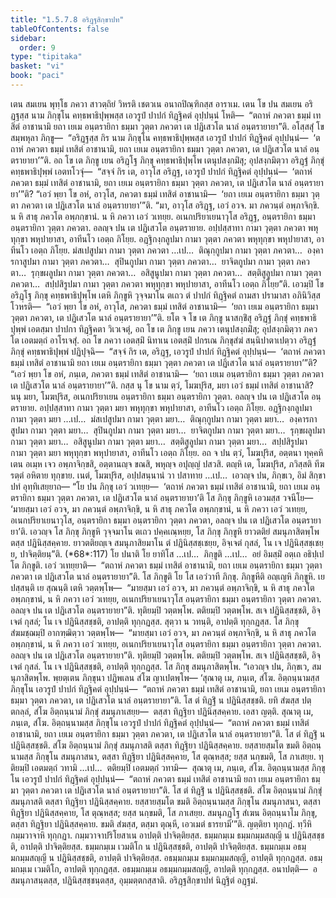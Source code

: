 ```yaml
---
title: "1.5.7.8 อริฏฺฐสิกฺขาปท"
tableOfContents: false
sidebar:
  order: 9
type: "tipitaka"
basket: "vi"
book: "paci"
---
```



<DynamicBreadcrumb />

<Division number="417" book="paci">

<Paragraph number="1247" book="paci">
เตน สมเยน พุทฺโธ ภควา สาวตฺถิยํ วิหรติ เชตวเน อนาถปิณฺฑิกสฺส อาราเม. เตน โข ปน สมเยน อริฏฺฐสฺส นาม ภิกฺขุโน คทฺธพาธิปุพฺพสฺส เอวรูปํ ปาปกํ ทิฏฺฐิคตํ อุปฺปนฺนํ โหติ—  “ตถาหํ ภควตา ธมฺมํ เทสิตํ อาชานามิ ยถา เยเม อนฺตรายิกา ธมฺมา วุตฺตา ภควตา เต ปฏิเสวโต นาลํ อนฺตรายายา”ติ. อโสฺสสุํ โข สมฺพหุลา ภิกฺขู—  “อริฏฺฐสฺส กิร นาม ภิกฺขุโน คทฺธพาธิปุพฺพสฺส เอวรูปํ ปาปกํ ทิฏฺฐิคตํ อุปฺปนฺนํ—  ‘ตถาหํ ภควตา ธมฺมํ เทสิตํ อาชานามิ, ยถา เยเม อนฺตรายิกา ธมฺมา วุตฺตา ภควตา, เต ปฏิเสวโต นาลํ อนฺตรายายา’”ติ. อถ โข เต ภิกฺขู เยน อริฏฺโฐ ภิกฺขุ คทฺธพาธิปุพฺโพ เตนุปสงฺกมิํสุ; อุปสงฺกมิตฺวา อริฏฺฐํ ภิกฺขุํ คทฺธพาธิปุพฺพํ เอตทโวจุํ—  “สจฺจํ กิร เต, อาวุโส อริฏฺฐ, เอวรูปํ ปาปกํ ทิฏฺฐิคตํ อุปฺปนฺนํ—  ‘ตถาหํ ภควตา ธมฺมํ เทสิตํ อาชานามิ, ยถา เยเม อนฺตรายิกา ธมฺมา วุตฺตา ภควตา, เต ปฏิเสวโต นาลํ อนฺตรายายา’”ติ? “เอวํ พฺยา โข อหํ, อาวุโส, ภควตา ธมฺมํ เทสิตํ อาชานามิ—  ‘ยถา เยเม อนฺตรายิกา ธมฺมา วุตฺตา ภควตา เต ปฏิเสวโต นาลํ อนฺตรายายา’”ติ.
</Paragraph>

<Paragraph number="1248" book="paci">
“มา, อาวุโส อริฏฺฐ, เอวํ อวจ. มา ภควนฺตํ อพฺภาจิกฺขิ. น หิ สาธุ ภควโต อพฺภกฺขานํ. น หิ ภควา เอวํ วเทยฺย. อเนกปริยาเยนาวุโส อริฏฺฐ, อนฺตรายิกา ธมฺมา อนฺตรายิกา วุตฺตา ภควตา. อลญฺจ ปน เต ปฏิเสวโต อนฺตรายาย. อปฺปสฺสาทา กามา วุตฺตา ภควตา พหุทุกฺขา พหุปายาสา, อาทีนโว เอตฺถ ภิโยฺย. อฏฺฐิกงฺกลูปมา กามา วุตฺตา ภควตา พหุทุกฺขา พหุปายาสา, อาทีนโว เอตฺถ ภิโยฺย. มํสเปสูปมา กามา วุตฺตา ภควตา …เป…  ติณุกฺกูปมา กามา วุตฺตา ภควตา…  องฺคารกาสูปมา กามา วุตฺตา ภควตา…  สุปินกูปมา กามา วุตฺตา ภควตา…  ยาจิตกูปมา กามา วุตฺตา ภควตา…  รุกฺขผลูปมา กามา วุตฺตา ภควตา…  อสิสูนูปมา กามา วุตฺตา ภควตา…  สตฺติสูลูปมา กามา วุตฺตา ภควตา…  สปฺปสิรูปมา กามา วุตฺตา ภควตา พหุทุกฺขา พหุปายาสา, อาทีนโว เอตฺถ ภิโยฺย”ติ.
</Paragraph>

<Paragraph number="1249" book="paci">
เอวมฺปิ โข อริฏฺโฐ ภิกฺขุ คทฺธพาธิปุพฺโพ เตหิ ภิกฺขูหิ วุจฺจมาโน ตเถว ตํ ปาปกํ ทิฏฺฐิคตํ ถามสา ปรามาสา อภินิวิสฺส โวหรติ—  “เอวํ พฺยา โข อหํ, อาวุโส, ภควตา ธมฺมํ เทสิตํ อาชานามิ—  ‘ยถา เยเม อนฺตรายิกา ธมฺมา วุตฺตา ภควตา, เต ปฏิเสวโต นาลํ อนฺตรายายา’”ติ. ยโต จ โข เต ภิกฺขู นาสกฺขิํสุ อริฏฺฐํ ภิกฺขุํ คทฺธพาธิปุพฺพํ เอตสฺมา ปาปกา ทิฏฺฐิคตา วิเวเจตุํ, อถ โข เต ภิกฺขู เยน ภควา เตนุปสงฺกมิํสุ; อุปสงฺกมิตฺวา ภควโต เอตมตฺถํ อาโรเจสุํ. อถ โข ภควา เอตสฺมิํ นิทาเน เอตสฺมิํ ปกรเณ ภิกฺขุสํฆํ สนฺนิปาตาเปตฺวา อริฏฺฐํ ภิกฺขุํ คทฺธพาธิปุพฺพํ ปฏิปุจฺฉิ—  “สจฺจํ กิร เต, อริฏฺฐ, เอวรูปํ ปาปกํ ทิฏฺฐิคตํ อุปฺปนฺนํ—  ‘ตถาหํ ภควตา ธมฺมํ เทสิตํ อาชานามิ ยถา เยเม อนฺตรายิกา ธมฺมา วุตฺตา ภควตา เต ปฏิเสวโต นาลํ อนฺตรายายา’”ติ? “เอวํ พฺยา โข อหํ, ภนฺเต, ภควตา ธมฺมํ เทสิตํ อาชานามิ—  ‘ยถา เยเม อนฺตรายิกา ธมฺมา วุตฺตา ภควตา เต ปฏิเสวโต นาลํ อนฺตรายายา’”ติ.
</Paragraph>

<Paragraph number="1250" book="paci">
กสฺส นุ โข นาม ตฺวํ, โมฆปุริส, มยา เอวํ ธมฺมํ เทสิตํ อาชานาสิ? นนุ มยา, โมฆปุริส, อเนกปริยาเยน อนฺตรายิกา ธมฺมา อนฺตรายิกา วุตฺตา. อลญฺจ ปน เต ปฏิเสวโต อนฺตรายาย. อปฺปสฺสาทา กามา วุตฺตา มยา พหุทุกฺขา พหุปายาสา, อาทีนโว เอตฺถ ภิโยฺย. อฏฺฐิกงฺกลูปมา กามา วุตฺตา มยา …เป…  มํสเปสูปมา กามา วุตฺตา มยา…  ติณุกฺกูปมา กามา วุตฺตา มยา…  องฺคารกาสูปมา กามา วุตฺตา มยา…  สุปินกูปมา กามา วุตฺตา มยา…  ยาจิตกูปมา กามา วุตฺตา มยา…  รุกฺขผลูปมา กามา วุตฺตา มยา…  อสิสูนูปมา กามา วุตฺตา มยา…  สตฺติสูลูปมา กามา วุตฺตา มยา…  สปฺปสิรูปมา กามา วุตฺตา มยา พหุทุกฺขา พหุปายาสา, อาทีนโว เอตฺถ ภิโยฺย. อถ จ ปน ตฺวํ, โมฆปุริส, อตฺตนา ทุคฺคหิเตน อเมฺห เจว อพฺภาจิกฺขสิ, อตฺตานญฺจ ขณสิ, พหุญฺจ อปุญฺญํ ปสวสิ. ตญฺหิ เต, โมฆปุริส, ภวิสฺสติ ทีฆรตฺตํ อหิตาย ทุกฺขาย. เนตํ, โมฆปุริส, อปฺปสนฺนานํ วา ปสาทาย …เป…  เอวญฺจ ปน, ภิกฺขเว, อิมํ สิกฺขาปทํ อุทฺทิเสยฺยาถ—
</Paragraph>

</Division>
<Division number="418" book="paci">

<Paragraph number="1251" book="paci">
<Emphasis>“โย ปน ภิกฺขุ เอวํ วเทยฺย—  ‘ตถาหํ ภควตา ธมฺมํ เทสิตํ อาชานามิ, ยถา เยเม อนฺตรายิกา ธมฺมา วุตฺตา ภควตา, เต ปฏิเสวโต นาลํ อนฺตรายายา’ติ โส ภิกฺขุ ภิกฺขูหิ เอวมสฺส วจนีโย—  ‘มายสฺมา เอวํ อวจ, มา ภควนฺตํ อพฺภาจิกฺขิ, น หิ สาธุ ภควโต อพฺภกฺขานํ, น หิ ภควา เอวํ วเทยฺย, อเนกปริยาเยนาวุโส, อนฺตรายิกา ธมฺมา อนฺตรายิกา วุตฺตา ภควตา, อลญฺจ ปน เต ปฏิเสวโต อนฺตรายายา’ติ. เอวญฺจ โส ภิกฺขุ ภิกฺขูหิ วุจฺจมาโน ตเถว ปคฺคเณฺหยฺย, โส ภิกฺขุ ภิกฺขูหิ ยาวตติยํ สมนุภาสิตพฺโพ ตสฺส ปฏินิสฺสคฺคาย. ยาวตติยญฺเจ สมนุภาสิยมาโน ตํ ปฏินิสฺสชฺเชยฺย, อิจฺเจตํ กุสลํ, โน เจ ปฏินิสฺสชฺเชยฺย, ปาจิตฺติยนฺ”</Emphasis>ติ. (*68*:<Emphasis>117</Emphasis>)
</Paragraph>

</Division>
<Division number="419" book="paci">

<Paragraph number="1252" book="paci">
<Emphasis>โย ปนา</Emphasis>ติ โย ยาทิโส …เป…  <Emphasis>ภิกฺขู</Emphasis>ติ …เป…  อยํ อิมสฺมิํ อตฺเถ อธิปฺเปโต ภิกฺขูติ.
</Paragraph>

<Paragraph number="1253" book="paci">
<Emphasis>เอวํ วเทยฺยา</Emphasis>ติ—  “ตถาหํ ภควตา ธมฺมํ เทสิตํ อาชานามิ, ยถา เยเม อนฺตรายิกา ธมฺมา วุตฺตา ภควตา เต ปฏิเสวโต นาลํ อนฺตรายายา”ติ.
</Paragraph>

<Paragraph number="1254" book="paci">
<Emphasis>โส ภิกฺขู</Emphasis>ติ โย โส เอวํวาที ภิกฺขุ.
</Paragraph>

<Paragraph number="1255" book="paci">
<Emphasis>ภิกฺขูหี</Emphasis>ติ อญฺเญหิ ภิกฺขูหิ. เย ปสฺสนฺติ เย สุณนฺติ เตหิ วตฺตพฺโพ—  “มายสฺมา เอวํ อวจ, มา ภควนฺตํ อพฺภาจิกฺขิ, น หิ สาธุ ภควโต อพฺภกฺขานํ, น หิ ภควา เอวํ วเทยฺย, อเนกปริยาเยนาวุโส อนฺตรายิกา ธมฺมา อนฺตรายิกา วุตฺตา ภควตา. อลญฺจ ปน เต ปฏิเสวโต อนฺตรายายา”ติ. ทุติยมฺปิ วตฺตพฺโพ. ตติยมฺปิ วตฺตพฺโพ. สเจ ปฏินิสฺสชฺชติ, อิจฺเจตํ กุสลํ; โน เจ ปฏินิสฺสชฺชติ, อาปตฺติ ทุกฺกฏสฺส. สุตฺวา น วทนฺติ, อาปตฺติ ทุกฺกฏสฺส. โส ภิกฺขุ <Emphasis>สํฆมชฺฌมฺปิ</Emphasis> อากฑฺฒิตฺวา วตฺตพฺโพ—  “มายสฺมา เอวํ อวจ, มา ภควนฺตํ อพฺภาจิกฺขิ, น หิ สาธุ ภควโต อพฺภกฺขานํ, น หิ ภควา เอวํ วเทยฺย, อเนกปริยาเยนาวุโส อนฺตรายิกา ธมฺมา อนฺตรายิกา วุตฺตา ภควตา. อลญฺจ ปน เต ปฏิเสวโต อนฺตรายายา”ติ. ทุติยมฺปิ วตฺตพฺโพ. ตติยมฺปิ วตฺตพฺโพ. สเจ ปฏินิสฺสชฺชติ, อิจฺเจตํ กุสลํ. โน เจ ปฏินิสฺสชฺชติ, อาปตฺติ ทุกฺกฏสฺส. โส ภิกฺขุ สมนุภาสิตพฺโพ. “เอวญฺจ ปน, ภิกฺขเว, สมนุภาสิตพฺโพ. พฺยตฺเตน ภิกฺขุนา ปฏิพเลน สํโฆ ญาเปตพฺโพ—
</Paragraph>

</Division>
<Division number="420" book="paci">

<Paragraph number="1256" book="paci">
‘สุณาตุ เม, ภนฺเต, สํโฆ. อิตฺถนฺนามสฺส ภิกฺขุโน เอวรูปํ ปาปกํ ทิฏฺฐิคตํ อุปฺปนฺนํ—  “ตถาหํ ภควตา ธมฺมํ เทสิตํ อาชานามิ, ยถา เยเม อนฺตรายิกา ธมฺมา วุตฺตา ภควตา, เต ปฏิเสวโต นาลํ อนฺตรายายา”ติ. โส ตํ ทิฏฺฐิํ น ปฏินิสฺสชฺชติ. ยทิ สํฆสฺส ปตฺตกลฺลํ, สํโฆ อิตฺถนฺนามํ ภิกฺขุํ สมนุภาเสยฺย—  ตสฺสา ทิฏฺฐิยา ปฏินิสฺสคฺคาย. เอสา ญตฺติ.
</Paragraph>

<Paragraph number="1257" book="paci">
สุณาตุ เม, ภนฺเต, สํโฆ. อิตฺถนฺนามสฺส ภิกฺขุโน เอวรูปํ ปาปกํ ทิฏฺฐิคตํ อุปฺปนฺนํ—  “ตถาหํ ภควตา ธมฺมํ เทสิตํ อาชานามิ, ยถา เยเม อนฺตรายิกา ธมฺมา วุตฺตา ภควตา, เต ปฏิเสวโต นาลํ อนฺตรายายา”ติ. โส ตํ ทิฏฺฐิํ น ปฏินิสฺสชฺชติ. สํโฆ อิตฺถนฺนามํ ภิกฺขุํ สมนุภาสติ ตสฺสา ทิฏฺฐิยา ปฏินิสฺสคฺคาย. ยสฺสายสฺมโต ขมติ อิตฺถนฺนามสฺส ภิกฺขุโน สมนุภาสนา, ตสฺสา ทิฏฺฐิยา ปฏินิสฺสคฺคาย, โส ตุณฺหสฺส; ยสฺส นกฺขมติ, โส ภาเสยฺย.
</Paragraph>

<Paragraph number="1258" book="paci">
ทุติยมฺปิ เอตมตฺถํ วทามิ …เป…  ตติยมฺปิ เอตมตฺถํ วทามิ—  สุณาตุ เม, ภนฺเต, สํโฆ. อิตฺถนฺนามสฺส ภิกฺขุโน เอวรูปํ ปาปกํ ทิฏฺฐิคตํ อุปฺปนฺนํ—  “ตถาหํ ภควตา ธมฺมํ เทสิตํ อาชานามิ ยถา เยเม อนฺตรายิกา ธมฺมา วุตฺตา ภควตา เต ปฏิเสวโต นาลํ อนฺตรายายา”ติ. โส ตํ ทิฏฺฐิํ น ปฏินิสฺสชฺชติ. สํโฆ อิตฺถนฺนามํ ภิกฺขุํ สมนุภาสติ ตสฺสา ทิฏฺฐิยา ปฏินิสฺสคฺคาย. ยสฺสายสฺมโต ขมติ อิตฺถนฺนามสฺส ภิกฺขุโน สมนุภาสนา, ตสฺสา ทิฏฺฐิยา ปฏินิสฺสคฺคาย, โส ตุณฺหสฺส; ยสฺส นกฺขมติ, โส ภาเสยฺย.
</Paragraph>

<Paragraph number="1259" book="paci">
สมนุภฏฺโฐ สํเฆน อิตฺถนฺนาโม ภิกฺขุ, ตสฺสา ทิฏฺฐิยา ปฏินิสฺสคฺคาย. ขมติ สํฆสฺส, ตสฺมา ตุณฺหี, เอวเมตํ ธารยามี’”ติ.
</Paragraph>

<Paragraph number="1260" book="paci">
ญตฺติยา ทุกฺกฏํ. ทฺวีหิ กมฺมวาจาหิ ทุกฺกฏา. กมฺมวาจาปริโยสาเน อาปตฺติ ปาจิตฺติยสฺส.
</Paragraph>

</Division>
<Division number="421" book="paci">

<Paragraph number="1261" book="paci">
ธมฺมกมฺเม ธมฺมกมฺมสญฺญี น ปฏินิสฺสชฺชติ, อาปตฺติ ปาจิตฺติยสฺส. ธมฺมกมฺเม เวมติโก น ปฏินิสฺสชฺชติ, อาปตฺติ ปาจิตฺติยสฺส. ธมฺมกมฺเม อธมฺมกมฺมสญฺญี น ปฏินิสฺสชฺชติ, อาปตฺติ ปาจิตฺติยสฺส.
</Paragraph>

<Paragraph number="1262" book="paci">
อธมฺมกมฺเม ธมฺมกมฺมสญฺญี, อาปตฺติ ทุกฺกฏสฺส. อธมฺมกมฺเม เวมติโก, อาปตฺติ ทุกฺกฏสฺส. อธมฺมกมฺเม อธมฺมกมฺมสญฺญี, อาปตฺติ ทุกฺกฏสฺส.
</Paragraph>

</Division>
<Division number="422" book="paci">

<Paragraph number="1263" book="paci">
อนาปตฺติ—  อสมนุภาสนฺตสฺส, ปฏินิสฺสชฺชนฺตสฺส, อุมฺมตฺตกสฺสาติ.

</Paragraph>
</Division>

<Paragraph number="1264" type="center" book="paci">
อริฏฺฐสิกฺขาปทํ นิฏฺฐิตํ อฏฺฐมํ.
</Paragraph>